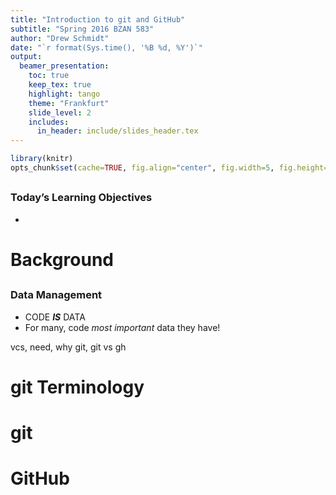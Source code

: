 ```yaml
---
title: "Introduction to git and GitHub"
subtitle: "Spring 2016 BZAN 583"
author: "Drew Schmidt"
date: "`r format(Sys.time(), '%B %d, %Y')`"
output:
  beamer_presentation:
    toc: true
    keep_tex: true
    highlight: tango
    theme: "Frankfurt"
    slide_level: 2
    includes:
      in_header: include/slides_header.tex
---
```


```r
library(knitr)
opts_chunk$set(cache=TRUE, fig.align="center", fig.width=5, fig.height=3)
```



##
### Today's Learning Objectives
*


# Background

##
### Data Management
* CODE ***IS*** DATA
* For many, code *most important* data they have!

vcs, need, why git, git vs gh



# git Terminology



# git


# GitHub




